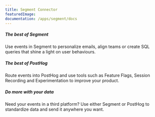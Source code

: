 ```yaml
---
title: Segment Connector
featuredImage: 
documentation: /apps/segment/docs
---
```


<Section
    divider={false}
    title="Send events to PostHog via Segment to unlock the best of both platforms - open-source product analytics and a powerful CDP."
    size="full"
    cols={3}
>
    <div>
        <h5>The best of Segment</h5>
        <p>Use events in Segment to personalize emails, align teams or create SQL queries that shine a light on user behaviours.</p>
    </div>
    <div>
        <h5>The best of PostHog</h5>
        <p>Route events into PostHog and use tools such as Feature Flags, Session Recording and Experimentation to improve your product.</p>
    </div>
        <div>
        <h5>Do more with your data</h5>
        <p>Need your events in a third platform? Use either Segment or PostHog to standardize data and send it anywhere you want.</p>
    </div>
</Section>

<TutorialsSlider topic="segment" />

<Documentation />
